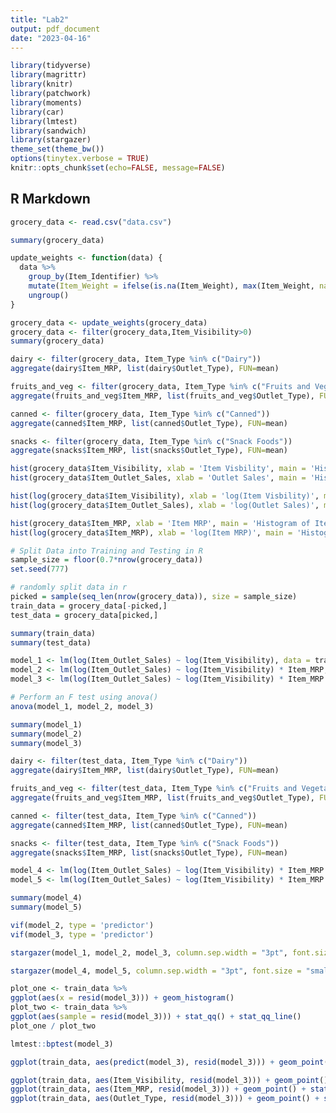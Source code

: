 ---
title: "Lab2"
output: pdf_document
date: "2023-04-16"
---

```{r load packages and set options, include=FALSE}
library(tidyverse) 
library(magrittr)
library(knitr)
library(patchwork)
library(moments)
library(car)
library(lmtest)
library(sandwich)
library(stargazer)
theme_set(theme_bw())
options(tinytex.verbose = TRUE)
knitr::opts_chunk$set(echo=FALSE, message=FALSE)
```

## R Markdown

```{r}
grocery_data <- read.csv("data.csv")
```

```{r}
summary(grocery_data)
```

```{r}
update_weights <- function(data) {
  data %>%
    group_by(Item_Identifier) %>%
    mutate(Item_Weight = ifelse(is.na(Item_Weight), max(Item_Weight, na.rm = TRUE), Item_Weight)) %>%
    ungroup()
}

grocery_data <- update_weights(grocery_data)
grocery_data <- filter(grocery_data,Item_Visibility>0)
summary(grocery_data)
```

```{r}
dairy <- filter(grocery_data, Item_Type %in% c("Dairy"))
aggregate(dairy$Item_MRP, list(dairy$Outlet_Type), FUN=mean)
```

```{r}
fruits_and_veg <- filter(grocery_data, Item_Type %in% c("Fruits and Vegetables"))
aggregate(fruits_and_veg$Item_MRP, list(fruits_and_veg$Outlet_Type), FUN=mean)
```

```{r}
canned <- filter(grocery_data, Item_Type %in% c("Canned"))
aggregate(canned$Item_MRP, list(canned$Outlet_Type), FUN=mean)
```

```{r}
snacks <- filter(grocery_data, Item_Type %in% c("Snack Foods"))
aggregate(snacks$Item_MRP, list(snacks$Outlet_Type), FUN=mean)
```

```{r}
hist(grocery_data$Item_Visibility, xlab = 'Item Visbility', main = 'Histogram of Item Visibility')
hist(grocery_data$Item_Outlet_Sales, xlab = 'Outlet Sales', main = 'Histogram of Outlet Sales')
```

```{r}
hist(log(grocery_data$Item_Visibility), xlab = 'log(Item Visbility)', main = 'Histogram of Log Item Visibility')
hist(log(grocery_data$Item_Outlet_Sales), xlab = 'log(Outlet Sales)', main = 'Histogram of Log Outlet Sales')
```

```{r}
hist(grocery_data$Item_MRP, xlab = 'Item MRP', main = 'Histogram of Item MRP')
hist(log(grocery_data$Item_MRP), xlab = 'log(Item MRP)', main = 'Histogram of Log Item MRP')
```

```{r}
# Split Data into Training and Testing in R 
sample_size = floor(0.7*nrow(grocery_data))
set.seed(777)

# randomly split data in r
picked = sample(seq_len(nrow(grocery_data)), size = sample_size)
train_data = grocery_data[-picked,]
test_data = grocery_data[picked,]

summary(train_data)
summary(test_data)
```

```{r}
model_1 <- lm(log(Item_Outlet_Sales) ~ log(Item_Visibility), data = train_data)
model_2 <- lm(log(Item_Outlet_Sales) ~ log(Item_Visibility) * Item_MRP, data = train_data)
model_3 <- lm(log(Item_Outlet_Sales) ~ log(Item_Visibility) * Item_MRP + Outlet_Type, data = train_data)
```

```{r}
# Perform an F test using anova()
anova(model_1, model_2, model_3)
```

```{r}
summary(model_1)
summary(model_2)
summary(model_3)
```

```{r}
dairy <- filter(test_data, Item_Type %in% c("Dairy"))
aggregate(dairy$Item_MRP, list(dairy$Outlet_Type), FUN=mean)
```

```{r}
fruits_and_veg <- filter(test_data, Item_Type %in% c("Fruits and Vegetables"))
aggregate(fruits_and_veg$Item_MRP, list(fruits_and_veg$Outlet_Type), FUN=mean)
```

```{r}
canned <- filter(test_data, Item_Type %in% c("Canned"))
aggregate(canned$Item_MRP, list(canned$Outlet_Type), FUN=mean)
```

```{r}
snacks <- filter(test_data, Item_Type %in% c("Snack Foods"))
aggregate(snacks$Item_MRP, list(snacks$Outlet_Type), FUN=mean)
```

```{r}
model_4 <- lm(log(Item_Outlet_Sales) ~ log(Item_Visibility) * Item_MRP + Outlet_Type, data = fruits_and_veg)
model_5 <- lm(log(Item_Outlet_Sales) ~ log(Item_Visibility) * Item_MRP + Outlet_Type, data = snacks)

summary(model_4)
summary(model_5)
```

```{r}
vif(model_2, type = 'predictor')
vif(model_3, type = 'predictor')
```
\newpage

```{r, results='asis'}
stargazer(model_1, model_2, model_3, column.sep.width = "3pt", font.size = "small", dep.var.labels = c('Log(Outlet Sales)'), title = 'Regression Model Results Comparing Models', covariate.labels = c('Log(Visibility)', 'Maximum Retail Price (MRP)', 'Type 1 Supermarket', 'Type 2 Supermarket', 'Type 3 Supermarket', 'Log(Visibility) - MRP Interaction', 'Constant'))
```
\newpage

```{r, results='asis'}
stargazer(model_4, model_5, column.sep.width = "3pt", font.size = "small", dep.var.labels = c('Log(Outlet Sales)'), title = 'Regression Model Results Comparing Item Data', covariate.labels = c('Log(Visibility)', 'Maximum Retail Price (MRP)', 'Type 1 Supermarket', 'Type 2 Supermarket', 'Type 3 Supermarket', 'Log(Visibility) - MRP Interaction', 'Constant'))
```

\newpage

```{r}
plot_one <- train_data %>%
ggplot(aes(x = resid(model_3))) + geom_histogram()
plot_two <- train_data %>%
ggplot(aes(sample = resid(model_3))) + stat_qq() + stat_qq_line()
plot_one / plot_two
```

```{r}
lmtest::bptest(model_3)
```
```{r}
ggplot(train_data, aes(predict(model_3), resid(model_3))) + geom_point() + stat_smooth()
```
```{r}
ggplot(train_data, aes(Item_Visibility, resid(model_3))) + geom_point() + stat_smooth()
ggplot(train_data, aes(Item_MRP, resid(model_3))) + geom_point() + stat_smooth()
ggplot(train_data, aes(Outlet_Type, resid(model_3))) + geom_point() + stat_smooth()
```

